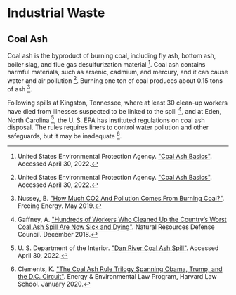 # Industrial Waste

## Coal Ash
Coal ash is the byproduct of burning coal, including fly ash, bottom ash, boiler slag, and flue gas desulfurization material [^6]. Coal ash contains harmful materials, such as arsenic, cadmium, and mercury, and it can cause water and air pollution [^6]. Burning one ton of coal produces about 0.15 tons of ash [^4].

Following spills at Kingston, Tennessee, where at least 30 clean-up workers have died from illnesses suspected to be linked to the spill [^3], and at Eden, North Carolina [^5], the U. S. EPA has instituted regulations on coal ash disposal. The rules requires liners to control water pollution and other safeguards, but it may be inadequate [^1].

[^1]: Clements, K. ["The Coal Ash Rule Trilogy Spanning Obama, Trump, and the D.C. Circuit"](https://eelp.law.harvard.edu/2020/01/the-coal-ash-rule-trilogy-spanning-obama-trump-and-the-d-c-circuit/). Energy & Environmental Law Program, Harvard Law School. January 2020.

[^2]: Federal Register. ["Abandoned Mine Land Reclamation Fee"](https://www.federalregister.gov/documents/2022/01/14/2022-00513/abandoned-mine-land-reclamation-fee). National Archives, pp. 2341-2347. January 2022.

[^3]: Gaffney, A. ["Hundreds of Workers Who Cleaned Up the Country’s Worst Coal Ash Spill Are Now Sick and Dying"](https://www.nrdc.org/stories/hundreds-workers-who-cleaned-countrys-worst-coal-ash-spill-are-now-sick-and-dying). Natural Resources Defense Council. December 2018.

[^4]: Nussey, B. ["How Much CO2 And Pollution Comes From Burning Coal?"](https://www.freeingenergy.com/how-much-co2-and-other-pollutants-come-from-burning-coal/). Freeing Energy. May 2019.

[^5]: U. S. Department of the Interior. ["Dan River Coal Ash Spill"](https://www.cerc.usgs.gov/orda_docs/CaseDetails?ID=984). Accessed April 30, 2022.

[^6]: United States Environmental Protection Agency. ["Coal Ash Basics"](https://www.epa.gov/coalash/coal-ash-basics). Accessed April 30, 2022.

[^7]: Wang, L., Watanabe, T., Xu, Z. ["Monetization of External Costs Using Lifecycle Analysis—A Comparative Case Study of Coal-Fired and Biomass Power Plants in Northeast China"](https://www.mdpi.com/1996-1073/8/2/1440). Energies 8(2), pp. 1440-1467. February 2015.

[^8]: World Nuclear Association. ["Economics of Nuclear Power"](https://world-nuclear.org/information-library/economic-aspects/economics-of-nuclear-power.aspx). Accessed April 30, 2022.
